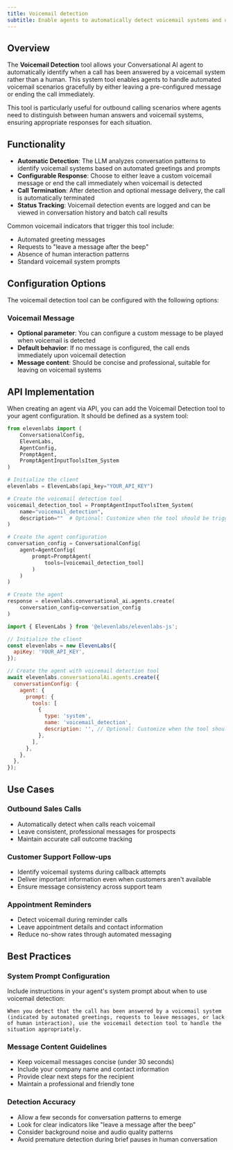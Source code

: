 ```yaml
---
title: Voicemail detection
subtitle: Enable agents to automatically detect voicemail systems and optionally leave messages.
---
```


## Overview

The **Voicemail Detection** tool allows your Conversational AI agent to automatically identify when a call has been answered by a voicemail system rather than a human. This system tool enables agents to handle automated voicemail scenarios gracefully by either leaving a pre-configured message or ending the call immediately.

This tool is particularly useful for outbound calling scenarios where agents need to distinguish between human answers and voicemail systems, ensuring appropriate responses for each situation.

## Functionality

- **Automatic Detection**: The LLM analyzes conversation patterns to identify voicemail systems based on automated greetings and prompts
- **Configurable Response**: Choose to either leave a custom voicemail message or end the call immediately when voicemail is detected
- **Call Termination**: After detection and optional message delivery, the call is automatically terminated
- **Status Tracking**: Voicemail detection events are logged and can be viewed in conversation history and batch call results

Common voicemail indicators that trigger this tool include:

- Automated greeting messages
- Requests to "leave a message after the beep"
- Absence of human interaction patterns
- Standard voicemail system prompts

<Markdown src="/snippets/voicemail_detection_custom_llm.mdx" />

## Configuration Options

The voicemail detection tool can be configured with the following options:

### Voicemail Message

- **Optional parameter**: You can configure a custom message to be played when voicemail is detected
- **Default behavior**: If no message is configured, the call ends immediately upon voicemail detection
- **Message content**: Should be concise and professional, suitable for leaving on voicemail systems

## API Implementation

When creating an agent via API, you can add the Voicemail Detection tool to your agent configuration. It should be defined as a system tool:

<CodeBlocks>

```python
from elevenlabs import (
    ConversationalConfig,
    ElevenLabs,
    AgentConfig,
    PromptAgent,
    PromptAgentInputToolsItem_System
)

# Initialize the client
elevenlabs = ElevenLabs(api_key="YOUR_API_KEY")

# Create the voicemail detection tool
voicemail_detection_tool = PromptAgentInputToolsItem_System(
    name="voicemail_detection",
    description=""  # Optional: Customize when the tool should be triggered
)

# Create the agent configuration
conversation_config = ConversationalConfig(
    agent=AgentConfig(
        prompt=PromptAgent(
            tools=[voicemail_detection_tool]
        )
    )
)

# Create the agent
response = elevenlabs.conversational_ai.agents.create(
    conversation_config=conversation_config
)
```

```javascript
import { ElevenLabs } from '@elevenlabs/elevenlabs-js';

// Initialize the client
const elevenlabs = new ElevenLabs({
  apiKey: 'YOUR_API_KEY',
});

// Create the agent with voicemail detection tool
await elevenlabs.conversationalAi.agents.create({
  conversationConfig: {
    agent: {
      prompt: {
        tools: [
          {
            type: 'system',
            name: 'voicemail_detection',
            description: '', // Optional: Customize when the tool should be triggered
          },
        ],
      },
    },
  },
});
```

</CodeBlocks>

## Use Cases

### Outbound Sales Calls

- Automatically detect when calls reach voicemail
- Leave consistent, professional messages for prospects
- Maintain accurate call outcome tracking

### Customer Support Follow-ups

- Identify voicemail systems during callback attempts
- Deliver important information even when customers aren't available
- Ensure message consistency across support team

### Appointment Reminders

- Detect voicemail during reminder calls
- Leave appointment details and contact information
- Reduce no-show rates through automated messaging

## Best Practices

### System Prompt Configuration

Include instructions in your agent's system prompt about when to use voicemail detection:

```
When you detect that the call has been answered by a voicemail system (indicated by automated greetings, requests to leave messages, or lack of human interaction), use the voicemail detection tool to handle the situation appropriately.
```

### Message Content Guidelines

- Keep voicemail messages concise (under 30 seconds)
- Include your company name and contact information
- Provide clear next steps for the recipient
- Maintain a professional and friendly tone

### Detection Accuracy

- Allow a few seconds for conversation patterns to emerge
- Look for clear indicators like "leave a message after the beep"
- Consider background noise and audio quality patterns
- Avoid premature detection during brief pauses in human conversation

